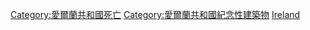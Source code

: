 {{Commonscat|Cemeteries in the Republic of Ireland}}
{{Portal|死亡}}

[[Category:愛爾蘭共和國死亡|Category:愛爾蘭共和國死亡]]
[[Category:愛爾蘭共和國紀念性建築物|Category:愛爾蘭共和國紀念性建築物]]
[[Category:歐洲各國墓葬|Ireland]]